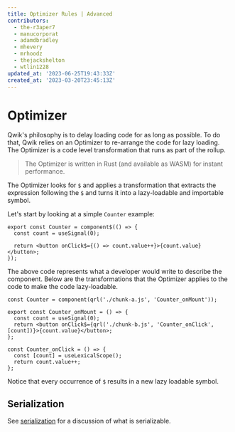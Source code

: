 ```yaml
---
title: Optimizer Rules | Advanced
contributors:
  - the-r3aper7
  - manucorporat
  - adamdbradley
  - mhevery
  - mrhoodz
  - thejackshelton
  - wtlin1228
updated_at: '2023-06-25T19:43:33Z'
created_at: '2023-03-20T23:45:13Z'
---
```


# Optimizer

Qwik's philosophy is to delay loading code for as long as possible. To do that, Qwik relies on an Optimizer to re-arrange the code for lazy loading. The Optimizer is a code level transformation that runs as part of the rollup.

> The Optimizer is written in Rust (and available as WASM) for instant performance.

The Optimizer looks for `$` and applies a transformation that extracts the expression following the `$` and turns it into a lazy-loadable and importable symbol.

Let's start by looking at a simple `Counter` example:

```tsx
export const Counter = component$(() => {
  const count = useSignal(0);

  return <button onClick$={() => count.value++}>{count.value}</button>;
});
```

The above code represents what a developer would write to describe the component. Below are the transformations that the Optimizer applies to the code to make the code lazy-loadable.

```tsx
const Counter = component(qrl('./chunk-a.js', 'Counter_onMount'));
```

```tsx title="chunk-a.js"
export const Counter_onMount = () => {
  const count = useSignal(0);
  return <button onClick$={qrl('./chunk-b.js', 'Counter_onClick', [count])}>{count.value}</button>;
};
```

```tsx title="chunk-b.js"
const Counter_onClick = () => {
  const [count] = useLexicalScope();
  return count.value++;
};
```

Notice that every occurrence of `$` results in a new lazy loadable symbol.

## Serialization

See [serialization](../../concepts/resumable/index.mdx#serialization) for a discussion of what is serializable.
